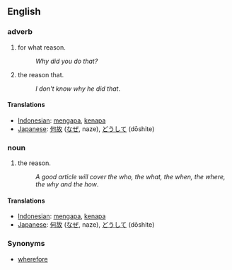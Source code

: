 ==English==
===adverb===
#for what reason.
#:''Why did you do that?''
#the reason that.
#:''I don't know why he did that''.

==== Translations ====
*[[Indonesian]]: [[mengapa]], [[kenapa]]
*[[Japanese]]: [[何故]] ([[なぜ]], naze), [[どうして]] (dōshite)

===noun===
#the reason.
#:''A good article will cover the who, the what, the when, the where, the why and the how''.

==== Translations ====
*[[Indonesian]]: [[mengapa]], [[kenapa]]
*[[Japanese]]: [[何故]] ([[なぜ]], naze), [[どうして]] (dōshite)

===Synonyms===
*[[wherefore]]